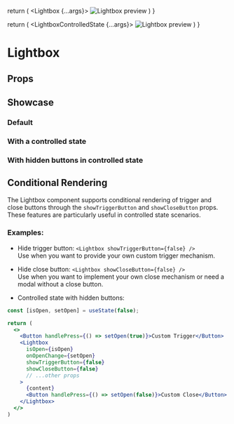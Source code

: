 
<Meta of={LightboxStories} />

  return (
    <Lightbox {...args}>
      <Image src={image} width={570} height={762} alt="Lightbox preview" />
    </Lightbox>
  )
}

  return (
    <LightboxControlledState {...args}>
      <Image src={image} width={570} height={762} alt="Lightbox preview" />
    </LightboxControlledState>
  )
}

# Lightbox

## Props

<ArgTypes />

## Showcase

### Default

<Canvas>
  <Story of={LightboxStories.Default} />
</Canvas>

### With a controlled state

<Canvas>
  <Story of={LightboxStories.ControlledState} />
</Canvas>

### With hidden buttons in controlled state

<Canvas>
  <Story of={LightboxStories.ControlledStateHiddenButtons} />
</Canvas>

## Conditional Rendering

The Lightbox component supports conditional rendering of trigger and close buttons through the `showTriggerButton` and `showCloseButton` props. These features are particularly useful in controlled state scenarios.

### Examples:

- Hide trigger button: `<Lightbox showTriggerButton={false} />`  
  Use when you want to provide your own custom trigger mechanism.

- Hide close button: `<Lightbox showCloseButton={false} />`  
  Use when you want to implement your own close mechanism or need a modal without a close button.

- Controlled state with hidden buttons:
```jsx
const [isOpen, setOpen] = useState(false);

return (
  <>
    <Button handlePress={() => setOpen(true)}>Custom Trigger</Button>
    <Lightbox 
      isOpen={isOpen} 
      onOpenChange={setOpen}
      showTriggerButton={false} 
      showCloseButton={false}
      // ...other props
    >
      {content}
      <Button handlePress={() => setOpen(false)}>Custom Close</Button>
    </Lightbox>
  </>
)
```
